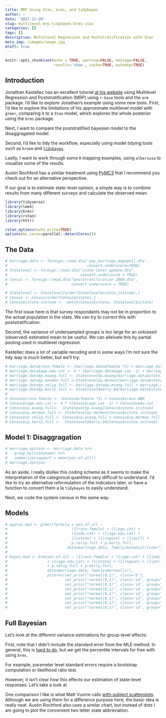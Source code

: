 ```yaml
---
title: MRP Using Stan, brms, and tidybayes
author: ~
date: '2017-11-20'
slug: multilevel-mrp-tidybayes-brms-stan
categories: []
tags: []
description: Multilevel Regression and Poststratification with Stan
meta_img: /images/image.jpg
draft: true
---
```


```r
knitr::opts_chunk$set(echo = TRUE, warning=FALSE, message=FALSE, 
                      results='show', cache=TRUE, autodep=TRUE)
```


## Introduction

Jonathan Kastellec has an excellent tutorial [at his website](http://www.princeton.edu/~jkastell/mrp_primer.html) using Multilevel Regression and Poststratification (MRP) using `r-base` tools and the `arm` package. I'd like to explore Jonathan's example using some new tools. First, I'd like to explore the limitations of his approximate multilevel model with `glmer`, comparing it to a `Stan` model, which explores the whole posterior using the `brms` package. 

Next, I want to compare the poststratified bayesian model to the disaggragated model.

Second, I'd like to tidy the workflow, especially using model tidying tools such as `broom` and [`tidybayes`](https://github.com/mjskay/tidybayes). 

Lastly, I want to work through some `R` mapping examples, using `albersusa` to visualize some of the results.

Austin Rochford has a similar treatment using [PyMC3](https://gist.github.com/AustinRochford/bfc20cb3262169b41b730bd9faf74477) that I recommend you check out for an alternative perspective. 

If our goal is to estimate state-level opinion, a simple way is to combine results from many different surveys and calculate the observed mean. 

```r
library(tidyverse)
library(lme4)
library(brms)
library(rstan)
library(httr)

rstan_options(auto_write=TRUE)
options(mc.cores=parallel::detectCores())
```

## The Data

```r
# marriage.data <- foreign::read.dta('gay_marriage_megapoll.dta',
#                                    convert.underscore=TRUE)
# Statelevel <- foreign::read.dta("state_level_update.dta",
#                                 convert.underscore = TRUE)
# Census <- foreign::read.dta("poststratification 2000.dta",
#                             convert.underscore = TRUE)
```
```r
# Statelevel <- Statelevel[order(Statelevel$sstate.initnum),]
# Census <- Census[order(Census$cstate),]
# Census$cstate.initnum <-  match(Census$cstate, Statelevel$sstate)
```


The first issue here is that survey respondants may not be in proportion to the actual population in the state. We can try to correct this with poststratification.

Second, the variance of undersampled groups is too large for an unbiased (observed) estimated mean to be useful. We can alleivate this by partial pooling used in multilevel regression.

Kastellec does a lot of variable recoding and in some ways I'm not sure the tidy way is much better, but we'll try:

```r
# marriage.data$race.female <- (marriage.data$female *3) + marriage.data$race.wbh
# marriage.data$age.edu.cat <- 4 * (marriage.data$age.cat -1) + marriage.data$edu.cat
# marriage.data$p.evang.full <- Statelevel$p.evang[marriage.data$state.initnum]
# marriage.data$p.mormon.full <-Statelevel$p.mormon[marriage.data$state.initnum]
# marriage.data$p.relig.full <- marriage.data$p.evang.full + marriage.data$p.mormon.full
# marriage.data$p.kerry.full <- Statelevel$kerry.04[marriage.data$state.initnum]
# 
# Census$crace.female <- (Census$cfemale *3) + Census$crace.WBH 
# Census$cage.edu.cat <- 4 * (Census$cage.cat -1) + Census$cedu.cat 
# Census$cp.evang.full<-  Statelevel$p.evang[Census$cstate.initnum]
# Census$cp.mormon.full <- Statelevel$p.mormon[Census$cstate.initnum]
# Census$cp.relig.full <- Census$cp.evang.full + Census$cp.mormon.full
# Census$cp.kerry.full <-  Statelevel$kerry.04[Census$cstate.initnum]
```


## Model 1: Disaggragation

```r
# marriage.opinion <- marriage.data %>%
#   group_by(statename) %>%
#   summarise(support = mean(yes.of.all))
# marriage.opinion
```

As an aside, I really dislike this coding scheme as it seems to make the interpretation of the categorical quantities very difficult to understand. I'd like to try an alternative reformulation of the indicators later, or have a function to convert them a la `tidybayes` to easily understand. 

Next, we code the system census in the same way.

## Models

```r
# approx.mod <- glmer(formula = yes.of.all ~ 
#                             (1|race.female) + (1|age.cat) +
#                             (1|edu.cat) + (1|age.edu.cat) + 
#                             (1|state) + (1|region) + (1|poll) +
#                             p.relig.full + p.kerry.full, 
#                           data=marriage.data, family=binomial(link="logit"))
# 
# bayes.mod <- brm(yes.of.all ~ (1|race.female) + (1|age.cat) + (1|edu.cat) 
#                  + (1|age.edu.cat) + (1|state) + (1|region) + (1|poll) 
#                  + p.relig.full + p.kerry.full, 
#                  data=marriage.data, family=bernoulli(),
#                  prior=c(set_prior("normal(0,1)", class='b'),
#                          set_prior("normal(0,1)", class='sd', group="race.female"),
#                          set_prior("normal(0,1)", class='sd', group="age.cat"),
#                          set_prior("normal(0,1)", class='sd', group="edu.cat"),
#                          set_prior("normal(0,1)", class='sd', group="age.edu.cat"),
#                          set_prior("normal(0,1)", class='sd', group="state"),
#                          set_prior("normal(0,1)", class='sd', group="region"),
#                          set_prior("normal(0,1)", class='sd', group="poll")))
```




## Full Bayesian

Let's look at the different variance estimations for group-level effects:

First, note that I didn't include the standard error from the MLE method. In general, this is [hard to do](https://stackoverflow.com/questions/31694812/standard-error-of-variance-component-from-the-output-of-lmer), but we get the percentile intervals for free with using `brms`. 

For example, parameter level standard errors require a bootstrap computation or likelihood ratio test. 




However, it isn't clear how this effects our estimation of state-level responses. Let's take a look at 


One comparison I like is what Matt Vuorre calls [with-subject scatterplots](https://mvuorre.github.io/post/2017/within-subject-scatter/). Although we are using them for a difference purpose here, the basic idea is really neat. Austin Rochford also uses a similar chart, but instead of dots I am going to plot the convenient two letter state abbreviation. 








